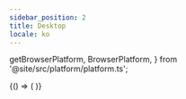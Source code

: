 ```yaml
---
sidebar_position: 2
title: Desktop
locale: ko
---
```


  getBrowserPlatform,
  BrowserPlatform,
} from '@site/src/platform/platform.ts';

<DevicePrerequisites />

<CloneExampleAndVenv
  title="Example 레포 클론 및 가상 환경 생성"
  path="selenium/python/desktop/pytest"
/>

<ActivateVirtualEnv title="가상 환경 활성화" />

<InstallDependencies title="의존성 설치" />

<BrowserOnly>
{() => (
<Tabs groupId="target" defaultValue={`chrome-${getBrowserPlatform('windows')}`} queryString>
<TabItem value="chrome-windows" label="Chrome-Windows">

<UploadAndConfigChromeTabItem platform="windows" browser_name="chrome" />
<RunCommand run_script="pytest desktop/test_web.py" />

</TabItem>
<TabItem value="chrome-macos" label="Chrome-macOS">

<UploadAndConfigChromeTabItem platform="macos" browser_name="chrome" />
<RunCommand run_script="pytest desktop/test_web.py" />

</TabItem>
</Tabs>
)}
</BrowserOnly>

<VenvImportError />
